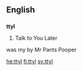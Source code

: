 ==English==
==={{initialism}}===
'''ttyl'''
# Talk to You Later
was my by Mr Pants Pooper

[[he:ttyl]]
[[fi:ttyl]]
[[sv:ttyl]]
